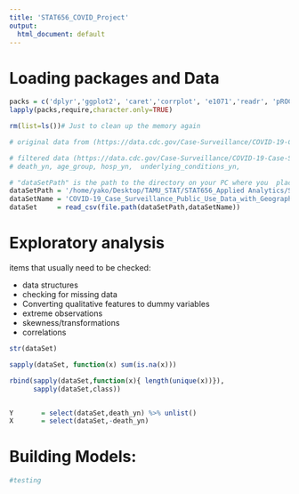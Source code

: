 ```yaml
---
title: 'STAT656_COVID_Project'
output:
  html_document: default
---
```


# Loading packages and Data
```r
packs = c('dplyr','ggplot2', 'caret','corrplot', 'e1071','readr', 'pROC')
lapply(packs,require,character.only=TRUE)
```

```r
rm(list=ls())# Just to clean up the memory again

# original data from (https://data.cdc.gov/Case-Surveillance/COVID-19-Case-Surveillance-Public-Use-Data-with-Ge/n8mc-b4w4) is ~85+ million rows and ~13GB file size

# filtered data (https://data.cdc.gov/Case-Surveillance/COVID-19-Case-Surveillance-Public-Use-Data-with-Ge/n8mc-b4w4/data) is ~1.4+ million rows and ~200MB file size - removing (missing, NA, unknown) from the following columns:
# death_yn, age_group, hosp_yn,  underlying_conditions_yn, 

# "dataSetPath" is the path to the directory on your PC where you  place the dataset csv file 
dataSetPath = '/home/yako/Desktop/TAMU_STAT/STAT656_Applied Analytics/STAT656FinalProject/Datasets'
dataSetName = 'COVID-19_Case_Surveillance_Public_Use_Data_with_Geography_Filterd.csv'
dataSet     = read_csv(file.path(dataSetPath,dataSetName))
```
# Exploratory analysis
items that usually need to be checked:

* data structures
* checking for missing data
* Converting qualitative features to dummy variables
* extreme observations
* skewness/transformations
* correlations

```r
str(dataSet)
```

```r
sapply(dataSet, function(x) sum(is.na(x)))

```

```r
rbind(sapply(dataSet,function(x){ length(unique(x))}),
      sapply(dataSet,class))
```

```r

```

```r
Y       = select(dataSet,death_yn) %>% unlist()
X       = select(dataSet,-death_yn)
```

# Building Models:

```r
#testing
```

```r

```

```r

```

```r

```


